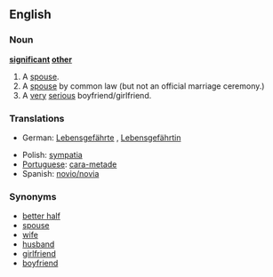 ==English==

===Noun===
'''[[significant]] [[other]]'''
# A [[spouse]].
# A [[spouse]] by common law (but not an official marriage ceremony.)
# A [[very]] [[serious]] boyfriend/girlfriend.

===Translations===
{{top}}
*German: [[Lebensgefährte]] {{m}}, [[Lebensgefährtin]] {{f}}
{{mid}}
*Polish: [[sympatia]] {{f}}
*[[Portuguese]]: [[cara-metade]] {{f}}
*Spanish: [[novio/novia]] {{f}}
{{bottom}}

===Synonyms===
*[[better half]]
*[[spouse]]
*[[wife]]
*[[husband]]
*[[girlfriend]]
*[[boyfriend]]
